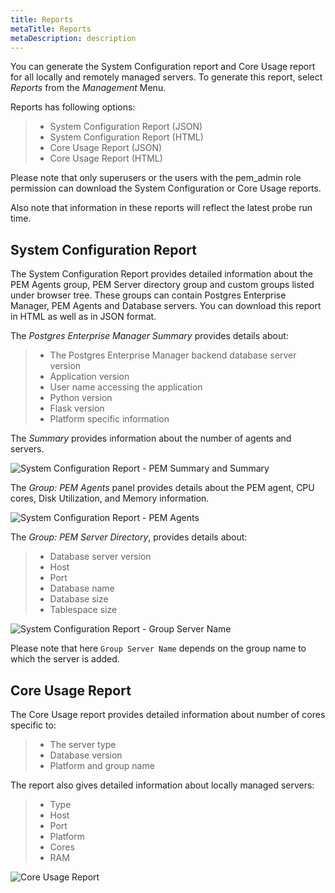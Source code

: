 ```yaml
---
title: Reports
metaTitle: Reports
metaDescription: description
---
```


You can generate the System Configuration report and Core Usage report
for all locally and remotely managed servers. To generate this report,
select *Reports* from the *Management* Menu.

Reports has following options:

>   - System Configuration Report (JSON)
>   - System Configuration Report (HTML)
>   - Core Usage Report (JSON)
>   - Core Usage Report (HTML)

Please note that only superusers or the users with the pem_admin role
permission can download the System Configuration or Core Usage reports.

Also note that information in these reports will reflect the latest
probe run time.

## System Configuration Report

The System Configuration Report provides detailed information about the
PEM Agents group, PEM Server directory group and custom groups listed
under browser tree. These groups can contain Postgres Enterprise
Manager, PEM Agents and Database servers. You can download this report
in HTML as well as in JSON format.

The *Postgres Enterprise Manager Summary* provides details about:

>   - The Postgres Enterprise Manager backend database server version
>   - Application version
>   - User name accessing the application
>   - Python version
>   - Flask version
>   - Platform specific information

The *Summary* provides information about the number of agents and
servers.

![*System Configuration Report - PEM Summary and
Summary*](images/system_configuration_report_pem_summary_and_summary.png)

The *Group: PEM Agents* panel provides details about the PEM agent, CPU
cores, Disk Utilization, and Memory information.

![*System Configuration Report - PEM
Agents*](images/system_configuration_report_pem_agents.png)

The *Group: PEM Server Directory*, provides details about:

>   - Database server version
>   - Host
>   - Port
>   - Database name
>   - Database size
>   - Tablespace size

![*System Configuration Report - Group Server
Name*](images/system_configuration_report_pem_server_directory.png)

Please note that here `Group Server Name` depends on the group name to
which the server is added.

## Core Usage Report

The Core Usage report provides detailed information about number of
cores specific to:

>   - The server type
>   - Database version
>   - Platform and group name

The report also gives detailed information about locally managed
servers:

>   - Type
>   - Host
>   - Port
>   - Platform
>   - Cores
>   - RAM

![*Core Usage Report*](images/core_usage_report.png)
